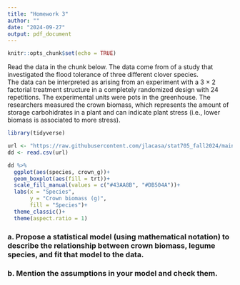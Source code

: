 ```yaml
---
title: "Homework 3"
author: ""
date: "2024-09-27"
output: pdf_document
---
```


```r
knitr::opts_chunk$set(echo = TRUE)
```

Read the data in the chunk below. The data come from of a study that investigated the flood tolerance of three different clover species.  
The data can be interpreted as arising from an experiment with a 3 $\times$ 2 factorial treatment structure in a completely randomized design with 24 repetitions. The experimental units were pots in the greenhouse. The researchers measured the crown biomass, which represents the amount of storage carbohidrates in a plant and can indicate plant stress (i.e., lower biomass is associated to more stress).    

```r
library(tidyverse)
```

```r
url <- "https://raw.githubusercontent.com/jlacasa/stat705_fall2024/main/classes/data/lotus_part4.csv"
dd <- read.csv(url)
```

```r
dd %>% 
  ggplot(aes(species, crown_g))+
  geom_boxplot(aes(fill = trt))+
  scale_fill_manual(values = c("#43AA8B", "#DB504A"))+
  labs(x = "Species", 
       y = "Crown biomass (g)", 
       fill = "Species")+
  theme_classic()+
  theme(aspect.ratio = 1)
```

### a. Propose a statistical model (using mathematical notation) to describe the relationship between crown biomass, legume species, and fit that model to the data.  

### b. Mention the assumptions in your model and check them. 